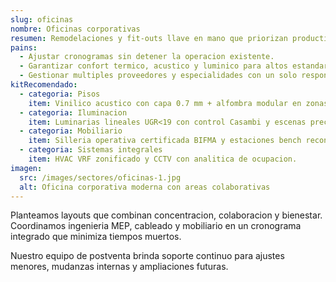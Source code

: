 ```yaml
---
slug: oficinas
nombre: Oficinas corporativas
resumen: Remodelaciones y fit-outs llave en mano que priorizan productividad, bienestar y flexibilidad.
pains:
  - Ajustar cronogramas sin detener la operacion existente.
  - Garantizar confort termico, acustico y luminico para altos estandares ESG.
  - Gestionar multiples proveedores y especialidades con un solo responsable.
kitRecomendado:
  - categoria: Pisos
    item: Vinilico acustico con capa 0.7 mm + alfombra modular en zonas colaborativas.
  - categoria: Iluminacion
    item: Luminarias lineales UGR<19 con control Casambi y escenas preconfiguradas.
  - categoria: Mobiliario
    item: Silleria operativa certificada BIFMA y estaciones bench reconfigurables.
  - categoria: Sistemas integrales
    item: HVAC VRF zonificado y CCTV con analitica de ocupacion.
imagen:
  src: /images/sectores/oficinas-1.jpg
  alt: Oficina corporativa moderna con areas colaborativas
---
```


Planteamos layouts que combinan concentracion, colaboracion y bienestar. Coordinamos ingenieria MEP, cableado y mobiliario en un cronograma integrado que minimiza tiempos muertos.

Nuestro equipo de postventa brinda soporte continuo para ajustes menores, mudanzas internas y ampliaciones futuras.
